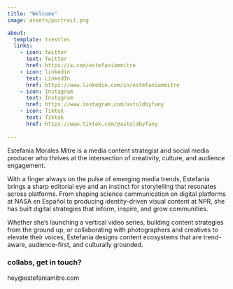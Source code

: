 ```yaml
---
title: "Welcome"
image: assets/portrait.png 

about:
  template: trestles
  links: 
    - icon: twitter
      text: Twitter
      href: https://x.com/estefaniammitre
    - icon: linkedin
      text: LinkedIn
      href: https://www.linkedin.com/in/estefaniammitre
    - icon: Instagram
      text: Instagram
      href: https://www.instagram.com/astoldbyfany
    - icon: Tiktok
      text: Tiktok
      href: https://www.tiktok.com/@astoldbyfany
    
---
```


Estefania Morales Mitre is a media content strategist and social media producer who thrives at the intersection of creativity, culture, and audience engagement.

With a finger always on the pulse of emerging media trends, Estefania brings a sharp editorial eye and an instinct for storytelling that resonates across platforms. From shaping science communication on digital platforms at NASA en Español to producing identity-driven visual content at NPR, she has built digital strategies that inform, inspire, and grow communities.

Whether she's launching a vertical video series, building content strategies from the ground up, or collaborating with photographers and creatives to elevate their voices, Estefania designs content ecosystems that are trend-aware, audience-first, and culturally grounded.

### collabs, get in touch?

hey@estefaniamitre.com